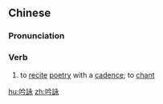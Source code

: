 {{also|吟咏}}
==Chinese==
{{zh-forms|s=吟咏}}

===Pronunciation===
{{zh-pron
|m=yínyǒng
|c=jam4 wing6
|mn=qz,xm,zz:gîm-éng
|cat=v
}}

===Verb===
{{zh-verb}}

# to [[recite]] [[poetry]] with a [[cadence]]; to [[chant]]

[[hu:吟詠]]
[[zh:吟詠]]
